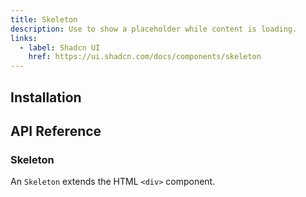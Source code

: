 ```yaml
---
title: Skeleton
description: Use to show a placeholder while content is loading.
links:
  - label: Shadcn UI
    href: https://ui.shadcn.com/docs/components/skeleton
---
```


<ComponentPreview name="skeleton/demo" />

## Installation

<Installation packages="@notion-kit/shadcn" registryName="notion-ui" />

## API Reference

### Skeleton

An `Skeleton` extends the HTML `<div>` component.
